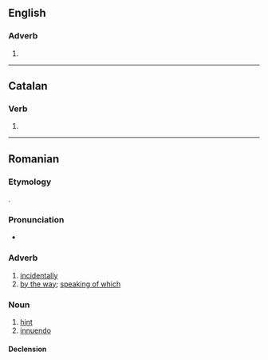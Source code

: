 {{also|apropó}}
==English==

===Adverb===
{{head|en|misspelling}}

# {{misspelling of|en|apropos}}

----

==Catalan==

===Verb===
{{head|ca|verb form}}

# {{ca-verb form of|p=1|n=sg|m=ind|t=pres|apropar}}

----

==Romanian==

===Etymology===
{{bor+|ro|fr|à propos}}.

===Pronunciation===
* {{IPA|ro|/aproˈpo/}}

===Adverb===
{{ro-adv}}

# [[incidentally]]
# [[by the way]]; [[speaking of which]]

===Noun===
{{ro-noun|n|apropouri}}

# [[hint]]
# [[innuendo]]

====Declension====
{{ro-noun-n|pl=apropouri|def=apropoul}}